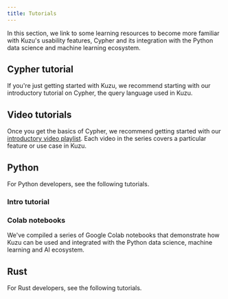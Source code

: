 ```yaml
---
title: Tutorials
---
```


In this section, we link to some learning resources to become more familiar with Kuzu's usability
features, Cypher and its integration with the Python data science and machine learning ecosystem.


## Cypher tutorial

If you're just getting started with Kuzu, we recommend starting with our introductory tutorial on
Cypher, the query language used in Kuzu.

<LinkCard
  title="Intro to Cypher"
  description="Become familiar with Cypher syntax"
  href="/tutorials/cypher"
/>

## Video tutorials

Once you get the basics of Cypher, we recommend getting started with our
[introductory video playlist](https://www.youtube.com/playlist?list=PLnMU6rfAdE1CSgarQ3SpDqeudCe42PzuD).
Each video in the series covers a particular feature or use case in Kuzu.

## Python

For Python developers, see the following tutorials.

### Intro tutorial

<LinkCard
title="Python tutorial"
description="Tutorial for Kuzu's Python API"
href="/tutorials/python"
/>

### Colab notebooks

We've compiled a series of Google Colab 
notebooks that demonstrate how Kuzu can be used and integrated with the Python data science, machine 
learning and AI ecosystem.

<CardGrid>
  <LinkCard
    title="Kuzu and NetworkX"
    description="Working with NetworkX & graph algorithms using a Kuzu graph"
    href="https://colab.research.google.com/drive/1_AK-CHELz0fLAc2RCPvPgD-R7-NGyrGu"
  />
  <LinkCard
    title="Kuzu and PyTorch Geometric (1)"
    description="Node property prediction"
    href="https://colab.research.google.com/drive/1ijFoPN4USr4umUzRoCfRPFNZfbhKKLcC"
  />
  <LinkCard
    title="Kuzu and PyTorch Geometric (2)"
    description="Link prediction"
    href="https://colab.research.google.com/drive/1OxlDLUYZL8jTkqKdVebFtek7yZ5of7FK"
  />
  <LinkCard
    title="LlamaIndex-Kuzu Integration"
    description="Using Kuzu as a property graph store for LlamaIndex"
    href="https://colab.research.google.com/drive/1brAdNRNLG2XHD7Jv3ZwSQCOCJ_wmfd1B"
  />
  <LinkCard
    title="LangChain-Kuzu Integration"
    description="Using Kuzu as a property graph store for LangChain"
    href="https://colab.research.google.com/drive/16FscFHwSKQNXFprChdQufMP7G6u8cMTS"
  />
</CardGrid>

## Rust

For Rust developers, see the following tutorials.

<LinkCard
title="Rust tutorial"
description="Tutorial for Kuzu's Rust API"
href="/tutorials/rust"
/>
